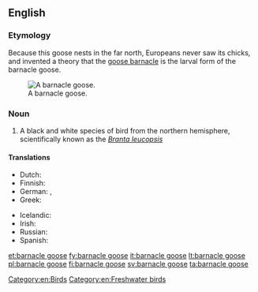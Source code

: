 ==English==
{{wikipedia}}

===Etymology===
Because this goose nests in the far north, Europeans never saw its chicks, and invented a theory that the [[goose barnacle]] is the larval form of the barnacle goose.

[[Image:Branta leucopsis.jpg|thumb|right|A barnacle goose.]]

===Noun===
{{en-noun|head=[[barnacle]] [[goose]]|pl=barnacle geese}}

# A black and white species of bird from the northern hemisphere, scientifically known as the ''[[wikispecies:Branta leucopsis|Branta leucopsis]]''

====Translations====
{{trans-top|branta leucopsis}}
* Dutch: {{t+|nl|brandgans|c}}
* Finnish: {{t+|fi|valkoposkihanhi}}
* German: {{t-|de|Weißwangengans|f}}, {{t+|de|Nonnengans|f}}
* Greek: {{t-|el|αγριόχηνα|f|tr=agrióchina}}
{{trans-mid}}
* Icelandic: {{t|is|helsingi|m}}
* Irish: {{t-|ga|gé ghiúrainn|f}}
* Russian: {{t-|ru|казарка белощёкая|f|tr=kazárka b'eloš'ókaja}}
* Spanish: {{t-|es|barnacla cariblanca|f}}
{{trans-bottom}}

[[Category:en:Birds]]
[[Category:en:Freshwater birds]]

[[et:barnacle goose]]
[[fy:barnacle goose]]
[[it:barnacle goose]]
[[lt:barnacle goose]]
[[pl:barnacle goose]]
[[fi:barnacle goose]]
[[sv:barnacle goose]]
[[ta:barnacle goose]]